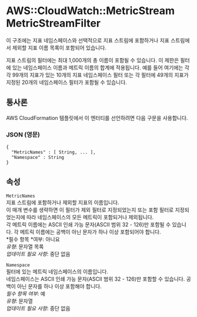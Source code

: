 # AWS::CloudWatch::MetricStream MetricStreamFilter

이 구조에는 지표 네임스페이스와 선택적으로 지표 스트림에 포함하거나 지표 스트림에서 제외할 지표 이름 목록이 포함되어 있습니다.

지표 스트림의 필터에는 최대 1,000개의 총 이름이 포함될 수 있습니다. 이 제한은 필터에 있는 네임스페이스 이름과 메트릭 이름의 합계에 적용됩니다. 예를 들어 여기에는 각각 99개의 지표가 있는 10개의 지표 네임스페이스 필터 또는 각 필터에 49개의 지표가 지정된 20개의 네임스페이스 필터가 포함될 수 있습니다.

## 통사론

AWS CloudFormation 템플릿에서 이 엔터티를 선언하려면 다음 구문을 사용합니다.

### JSON (영문)

```
{
  "MetricNames" : [ String, ... ],
  "Namespace" : String
}
```

## 속성

`MetricNames`  
지표 스트림에 포함하거나 제외할 지표의 이름입니다.  
이 매개 변수를 생략하면 이 필터가 제외 필터로 지정되었는지 또는 포함 필터로 지정되었는지에 따라 네임스페이스의 모든 메트릭이 포함되거나 제외됩니다.  
각 메트릭 이름에는 ASCII 인쇄 가능 문자(ASCII 범위 32 - 126)만 포함될 수 있습니다. 각 메트릭 이름에는 공백이 아닌 문자가 하나 이상 포함되어야 합니다.  
*필수 항목 *여부: 아니요  
_유형_: 문자열 목록  
_업데이트 필요 사항_: 중단 없음

`Namespace`  
필터에 있는 메트릭 네임스페이스의 이름입니다.  
네임스페이스는 ASCII 인쇄 가능 문자(ASCII 범위 32 - 126)만 포함할 수 있습니다. 공백이 아닌 문자를 하나 이상 포함해야 합니다.  
_필수 항목 여부_: 예  
_유형_: 문자열  
_업데이트 필요 사항_: 중단 없음
